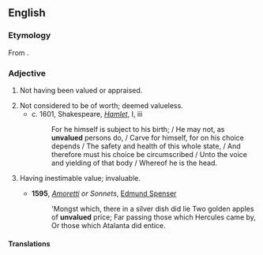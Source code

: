 ==English==

===Etymology===
From {{af|en|un-|valued}}.

===Adjective===
{{en-adj}}

# Not having been valued or appraised.
#: {{ux|en|an '''unvalued''' estate}}
# Not considered to be of worth; deemed valueless.
#* ''c.'' 1601, Shakespeare, ''[[w:Hamlet|Hamlet]]'', I, iii
#*: For he himself is subject to his birth; / He may not, as '''unvalued''' persons do, / Carve for himself, for on his choice depends / The safety and health of this whole state, / And therefore must his choice be circumscribed / Unto the voice and yielding of that body / Whereof he is the head.
# {{lb|en|obsolete}} Having inestimable value; invaluable.
#* '''1595''', ''[[w:Amoretti|Amoretti]] or Sonnets'', [[w:Edmund Spenser|Edmund Spenser]]
#*: 'Mongst which, there in a silver dish did lie Two golden apples of '''unvalued''' price; Far passing those which Hercules came by, Or those which Atalanta did entice.

====Translations====
{{trans-top|not having been valued/appraised}}
{{trans-mid}}
{{trans-bottom}}